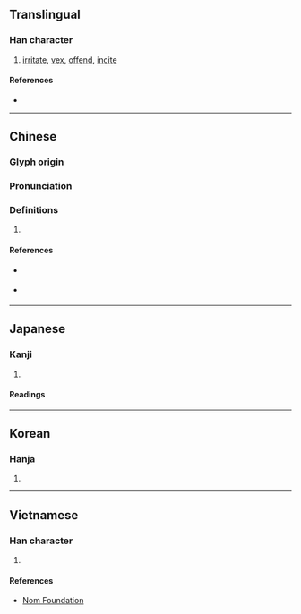 {{character info/new}}
==Translingual==

===Han character===
{{Han char|rn=61|rad=心|as=09|sn=13|four=44336|canj=TKRP|ids=⿱若心}}

# [[irritate]], [[vex]], [[offend]], [[incite]]

====References====
* {{Han ref|kx=0393.010|dkj=10866|dj=0729.010|hdz=42309.010|uh=60F9|ud=24825|bh=B753|bd=46931}}

----

==Chinese==
{{zh-forms}}

===Glyph origin===
{{Han etyl}}

===Pronunciation===
{{zh-pron
|m=rě
|m-s=
|c=je5
|c-t=
|g=
|h=pfs=ngiâ
|j=
|mb=niǎ
|md=
|mn=qz,tp,xm:liá/kh,zz:jiá
|mn-t=ria2
|w=
|x=
|mc=y
|oc=y
|ma=Zh-re.ogg
|cat=v
}}

===Definitions===
{{zh-hanzi}}

# {{rfdef|lang=zh}}

====References====
* {{qualifier|Hakka}} {{R:hak:Lau 1997}}
* {{qualifier|Min Nan}} {{thcwd|9452}}

----

==Japanese==

===Kanji===
{{ja-kanji|grade=|rs=心09}}

# {{defn|lang=ja|sort=心09}}

====Readings====
{{ja-readings
|on=じゃ, じゃく
|kun=ひ-く
}}

----

==Korean==

===Hanja===
{{ko-hanja|hangeul=야|eumhun=|rv=ya|mr=ya|y=ya}}

# {{defn|lang=ko|sort=心09}}

----

==Vietnamese==

===Han character===
{{vi-hantu|[[nhạ]]|rs=心09}}

# {{defn|lang=vi|sort=心09}}

====References====
* [http://nomfoundation.org/common/nom_details.php?codepoint=60f9 Nom Foundation]